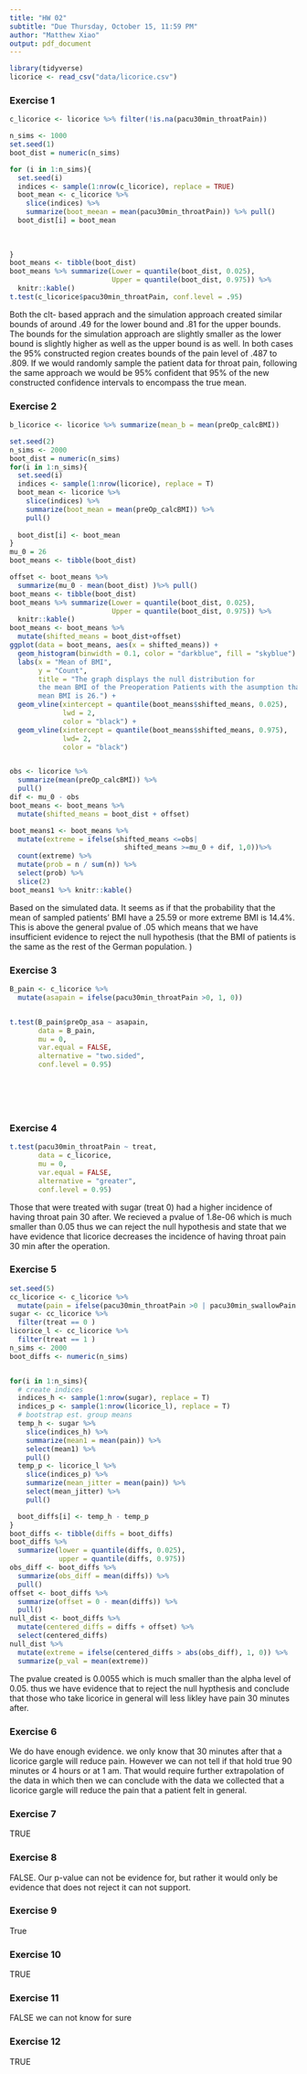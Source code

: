 ```yaml
---
title: "HW 02"
subtitle: "Due Thursday, October 15, 11:59 PM"
author: "Matthew Xiao"
output: pdf_document
---
```


```r
library(tidyverse)
licorice <- read_csv("data/licorice.csv") 
```

### Exercise 1

```r
c_licorice <- licorice %>% filter(!is.na(pacu30min_throatPain))

n_sims <- 1000
set.seed(1)
boot_dist = numeric(n_sims)

for (i in 1:n_sims){
  set.seed(i)
  indices <- sample(1:nrow(c_licorice), replace = TRUE)
  boot_mean <- c_licorice %>%
    slice(indices) %>%
    summarize(boot_meean = mean(pacu30min_throatPain)) %>% pull()
  boot_dist[i] = boot_mean
  
  
  
}
boot_means <- tibble(boot_dist)
boot_means %>% summarize(Lower = quantile(boot_dist, 0.025),
                         Upper = quantile(boot_dist, 0.975)) %>% 
  knitr::kable()
t.test(c_licorice$pacu30min_throatPain, conf.level = .95)
```
Both the clt- based apprach and the simulation approach created similar bounds 
of around .49 for the lower bound and .81 for the upper bounds. 
The bounds for the simulation approach are slightly smaller as the lower 
bound is slightly higher as well as the upper bound is as well. In both cases 
the 95% constructed region creates bounds of the pain level of .487 to .809. 
If we would randomly sample the patient data for throat pain, following the same
approach we would be 95% confident that 95% of the new constructed confidence
intervals to encompass the true mean. 








### Exercise 2

```r

b_licorice <- licorice %>% summarize(mean_b = mean(preOp_calcBMI))

set.seed(2)
n_sims <- 2000
boot_dist = numeric(n_sims) 
for(i in 1:n_sims){ 
  set.seed(i) 
  indices <- sample(1:nrow(licorice), replace = T)
  boot_mean <- licorice %>%
    slice(indices) %>%                    
    summarize(boot_mean = mean(preOp_calcBMI)) %>% 
    pull()
  
  boot_dist[i] <- boot_mean 
} 
mu_0 = 26
boot_means <- tibble(boot_dist)

offset <- boot_means %>% 
  summarize(mu_0 - mean(boot_dist) )%>% pull()
boot_means <- tibble(boot_dist)
boot_means %>% summarize(Lower = quantile(boot_dist, 0.025),
                         Upper = quantile(boot_dist, 0.975)) %>% 
  knitr::kable()
boot_means <- boot_means %>% 
  mutate(shifted_means = boot_dist+offset)
ggplot(data = boot_means, aes(x = shifted_means)) +
  geom_histogram(binwidth = 0.1, color = "darkblue", fill = "skyblue") + 
  labs(x = "Mean of BMI", 
       y = "Count",
       title = "The graph displays the null distribution for 
       the mean BMI of the Preoperation Patients with the asumption that the 
       mean BMI is 26.") +
  geom_vline(xintercept = quantile(boot_means$shifted_means, 0.025), 
             lwd = 2, 
             color = "black") +
  geom_vline(xintercept = quantile(boot_means$shifted_means, 0.975),
             lwd= 2,
             color = "black")


obs <- licorice %>% 
  summarize(mean(preOp_calcBMI)) %>%
  pull()
dif <- mu_0 - obs
boot_means <- boot_means %>%
  mutate(shifted_means = boot_dist + offset)

boot_means1 <- boot_means %>%
  mutate(extreme = ifelse(shifted_means <=obs| 
                            shifted_means >=mu_0 + dif, 1,0))%>%
  count(extreme) %>% 
  mutate(prob = n / sum(n)) %>% 
  select(prob) %>% 
  slice(2)
boot_means1 %>% knitr::kable()

```

Based on the simulated data. It seems as if that the probability that the mean
of sampled patients' BMI have a 25.59 or more extreme BMI is 14.4%. This is 
above the general pvalue of .05 which means that we have insufficient evidence 
to reject the null hypothesis (that the BMI of patients is the same as the rest 
of the German population. )




### Exercise 3

```r

B_pain <- c_licorice %>% 
  mutate(asapain = ifelse(pacu30min_throatPain >0, 1, 0)) 


t.test(B_pain$preOp_asa ~ asapain, 
       data = B_pain,
       mu = 0,
       var.equal = FALSE,
       alternative = "two.sided",
       conf.level = 0.95)







```

### Exercise 4

```r
t.test(pacu30min_throatPain ~ treat, 
       data = c_licorice,
       mu = 0,
       var.equal = FALSE,
       alternative = "greater",
       conf.level = 0.95)


```

Those that were treated with sugar (treat 0) had a higher incidence of having 
throat pain 30 after. We recieved a pvalue of 1.8e-06 which is much smaller than 
0.05 thus we can reject the null hypothesis and state that we have evidence that
licorice decreases the incidence of having throat pain 30 min after the
operation.




### Exercise 5

```r
set.seed(5)
cc_licorice <- c_licorice %>% 
  mutate(pain = ifelse(pacu30min_throatPain >0 | pacu30min_swallowPain >0, 1, 0)) 
sugar <- cc_licorice %>% 
  filter(treat == 0 ) 
licorice_l <- cc_licorice %>% 
  filter(treat == 1 )
n_sims <- 2000
boot_diffs <- numeric(n_sims)


for(i in 1:n_sims){
  # create indices
  indices_h <- sample(1:nrow(sugar), replace = T)
  indices_p <- sample(1:nrow(licorice_l), replace = T)
  # bootstrap est. group means
  temp_h <- sugar %>% 
    slice(indices_h) %>% 
    summarize(mean1 = mean(pain)) %>% 
    select(mean1) %>% 
    pull()
  temp_p <- licorice_l %>% 
    slice(indices_p) %>% 
    summarize(mean_jitter = mean(pain)) %>% 
    select(mean_jitter) %>% 
    pull()

  boot_diffs[i] <- temp_h - temp_p
}
boot_diffs <- tibble(diffs = boot_diffs)
boot_diffs %>% 
  summarize(lower = quantile(diffs, 0.025),
            upper = quantile(diffs, 0.975))
obs_diff <- boot_diffs %>% 
  summarize(obs_diff = mean(diffs)) %>% 
  pull()
offset <- boot_diffs %>% 
  summarize(offset = 0 - mean(diffs)) %>% 
  pull()
null_dist <- boot_diffs %>% 
  mutate(centered_diffs = diffs + offset) %>% 
  select(centered_diffs)
null_dist %>% 
  mutate(extreme = ifelse(centered_diffs > abs(obs_diff), 1, 0)) %>% 
  summarize(p_val = mean(extreme))

```


The pvalue created is 0.0055 which is much smaller than the alpha level of 0.05.
thus we have evidence that to reject the null hypthesis and conclude that those
who take licorice in general will less likley have pain 30 minutes after. 



### Exercise 6

We do  have enough evidence. we only know that 30 minutes after that a licorice
gargle will reduce pain. However we can not tell if that hold true 90 minutes or
4 hours or at 1 am. That would require further extrapolation of the data in which 
then we can conclude with the data we collected that a licorice gargle will 
reduce the pain that a patient felt in general. 

### Exercise 7
TRUE


### Exercise 8

FALSE. Our p-value can not be evidence for, but rather it would only be evidence
that does not reject it can not support. 




### Exercise 9


True




### Exercise 10

TRUE


### Exercise 11

FALSE we can not know for sure


### Exercise 12


TRUE
